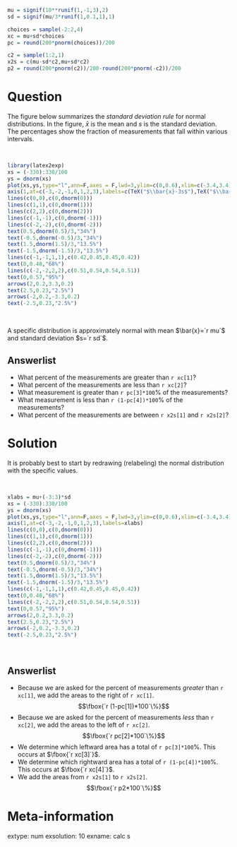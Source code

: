 ```r
mu = signif(10**runif(1,-1,3),2)
sd = signif(mu/3*runif(1,0.1,1),1)

choices = sample(-2:2,4)
xc = mu+sd*choices
pc = round(200*pnorm(choices))/200

c2 = sample(1:2,1)
x2s = c(mu-sd*c2,mu+sd*c2)
p2 = round(200*pnorm(c2))/200-round(200*pnorm(-c2))/200
```

Question
========

The figure below summarizes the *standard deviation rule* for normal distributions. In the figure, $\bar{x}$ is the mean and $s$ is the standard deviation. The percentages show the fraction of measurements that fall within various intervals.

\
```r
library(latex2exp)
xs = (-330):330/100
ys = dnorm(xs)
plot(xs,ys,type="l",ann=F,axes = F,lwd=3,ylim=c(0,0.6),xlim=c(-3.4,3.4))
axis(1,at=c(-3,-2,-1,0,1,2,3),labels=c(TeX("$\\bar{x}-3s$"),TeX("$\\bar{x}-2s$"),TeX("$\\bar{x}-s$"),TeX("$\\bar{x}$"),TeX("$\\bar{x}+s$"),TeX("$\\bar{x}+2s$"),TeX("$\\bar{x}+3s$")))
lines(c(0,0),c(0,dnorm(0)))
lines(c(1,1),c(0,dnorm(1)))
lines(c(2,2),c(0,dnorm(2)))
lines(c(-1,-1),c(0,dnorm(-1)))
lines(c(-2,-2),c(0,dnorm(-2)))
text(0.5,dnorm(0.5)/3,"34%")
text(-0.5,dnorm(-0.5)/3,"34%")
text(1.5,dnorm(1.5)/3,"13.5%")
text(-1.5,dnorm(-1.5)/3,"13.5%")
lines(c(-1,-1,1,1),c(0.42,0.45,0.45,0.42))
text(0,0.48,"68%")
lines(c(-2,-2,2,2),c(0.51,0.54,0.54,0.51))
text(0,0.57,"95%")
arrows(2,0.2,3.3,0.2)
text(2.5,0.23,"2.5%")
arrows(-2,0.2,-3.3,0.2)
text(-2.5,0.23,"2.5%")
```
\

A specific distribution is approximately normal with mean $\bar{x}=`r mu`$ and standard deviation  $s=`r sd`$.

Answerlist
--------
* What percent of the measurements are greater than `r xc[1]`?
* What percent of the measurements are less than `r xc[2]`?
* What measurement is greater than `r pc[3]*100`% of the measurements?
* What measurement is less than `r (1-pc[4])*100`% of the measurements?
* What percent of the measurements are between `r x2s[1]` and `r x2s[2]`?


Solution
========

It is probably best to start by redrawing (relabeling) the normal distribution with the specific values.

\
```r
xlabs = mu+(-3:3)*sd
xs = (-330):330/100
ys = dnorm(xs)
plot(xs,ys,type="l",ann=F,axes = F,lwd=3,ylim=c(0,0.6),xlim=c(-3.4,3.4))
axis(1,at=c(-3,-2,-1,0,1,2,3),labels=xlabs)
lines(c(0,0),c(0,dnorm(0)))
lines(c(1,1),c(0,dnorm(1)))
lines(c(2,2),c(0,dnorm(2)))
lines(c(-1,-1),c(0,dnorm(-1)))
lines(c(-2,-2),c(0,dnorm(-2)))
text(0.5,dnorm(0.5)/3,"34%")
text(-0.5,dnorm(-0.5)/3,"34%")
text(1.5,dnorm(1.5)/3,"13.5%")
text(-1.5,dnorm(-1.5)/3,"13.5%")
lines(c(-1,-1,1,1),c(0.42,0.45,0.45,0.42))
text(0,0.48,"68%")
lines(c(-2,-2,2,2),c(0.51,0.54,0.54,0.51))
text(0,0.57,"95%")
arrows(2,0.2,3.3,0.2)
text(2.5,0.23,"2.5%")
arrows(-2,0.2,-3.3,0.2)
text(-2.5,0.23,"2.5%")
```
\

Answerlist
--------
* Because we are asked for the percent of measurements *greater* than `r xc[1]`, we add the areas to the right of `r xc[1]`.
$$\fbox{`r (1-pc[1])*100`\%}$$
* Because we are asked for the percent of measurements *less* than `r xc[2]`, we add the areas to the left of `r xc[2]`.
$$\fbox{`r pc[2]*100`\%}$$
* We determine which leftward area has a total of `r pc[3]*100`%. This occurs at $\fbox{`r xc[3]`}$.
* We determine which rightward area has a total of `r (1-pc[4])*100`%. This occurs at $\fbox{`r xc[4]`}$.
* We add the areas from `r x2s[1]` to `r x2s[2]`.
$$\fbox{`r p2*100`\%}$$



Meta-information
============
extype: num
exsolution: 10
exname: calc s